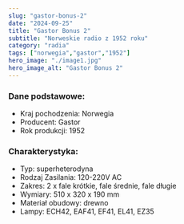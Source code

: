 ```yaml
---
slug: "gastor-bonus-2"
date: "2024-09-25"
title: "Gastor Bonus 2"
subtitle: "Norweskie radio z 1952 roku"
category: "radia"
tags: ["norwegia","gastor","1952"]
hero_image: "./image1.jpg"
hero_image_alt: "Gastor Bonus 2"
---
```


### Dane podstawowe:

- Kraj pochodzenia: Norwegia
- Producent: Gastor
- Rok produkcji: 1952

### Charakterystyka:

- Typ: superheterodyna
- Rodzaj Zasilania: 120-220V AC
- Zakres: 2 x fale krótkie, fale średnie, fale długie
- Wymiary: 510 x 320 x 190 mm
- Materiał obudowy: drewno
- Lampy: ECH42, EAF41, EF41, EL41, EZ35
